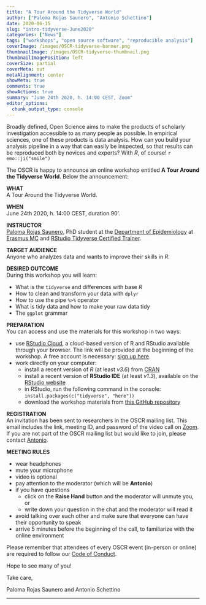 ```yaml
---
title: "A Tour Around the Tidyverse World"
author: ["Paloma Rojas Saunero", "Antonio Schettino"]
date: 2020-06-15
slug: "intro-tidyverse-June2020"
categories: ["News"]
tags: ["workshops", "open source software", "reproducible analysis"]
coverImage: /images/OSCR-tidyverse-banner.png
thumbnailImage: /images/OSCR-tidyverse-thumbnail.png
thumbnailImagePosition: left
coverSize: partial
coverMeta: out
metaAlignment: center
showMeta: true
comments: true
showActions: true
summary: "June 24th 2020, h. 14:00 CEST, Zoom"
editor_options: 
  chunk_output_type: console
---
```


Broadly defined, Open Science aims to make the products of scholarly investigation accessible to as many people as possible. In empirical sciences, one of these products is data analysis. How can you build your analysis pipeline in a way that can easily be inspected, so that results can be reproduced both by novices and experts? With *R*, of course! `r emo::ji("smile")`  
   
The OSCR is happy to announce an online workshop entitled **A Tour Around the Tidyverse World**. Below the announcement:

**WHAT**   
A Tour Around the Tidyverse World.

**WHEN**   
June 24th 2020, h. 14:00 CEST, duration 90'.

**INSTRUCTOR**   
[Paloma Rojas Saunero](https://www.openscience-rotterdam.com/2019/11/rojassaunero/), PhD student at the [Department of Epidemiology](http://www.erasmus-epidemiology.nl/) at [Erasmus MC](https://www.erasmusmc.nl/en) and [RStudio Tidyverse Certified Trainer](https://education.rstudio.com/trainers/people/rojas-saunero+paloma/).

**TARGET AUDIENCE**   
Anyone who analyzes data and wants to improve their skills in *R*.

**DESIRED OUTCOME**   
During this workshop you will learn:  
   
* What is the `tidyverse` and differences with base *R*
* How to clean and transform your data with `dplyr`
* How to use the pipe `%>%` operator
* What is tidy data and how to make your raw data tidy
* The `ggplot` grammar 

**PREPARATION**   
You can access and use the materials for this workshop in two ways:

* use [RStudio Cloud](https://rstudio.cloud/), a cloud-based version of R and RStudio available through your browser. The link will be provided at the beginning of the workshop. A free account is necessary: [sign up here](https://rstudio.cloud/plans/free).
* work directly on your computer:
   - install a recent version of *R* (at least *v3.6*) from [CRAN](https://cran.r-project.org/)
   - install a recent version of **RStudio IDE** (at least *v1.3*), available on the [RStudio website](https://rstudio.com/products/rstudio/download/)
   - in RStudio, run the following command in the console: `install.packages(c("tidyverse", "here"))`
   - download the workshop materials from [this GitHub repository](https://github.com/palolili23/tidyverse_workshop_oscr)

**REGISTRATION**   
An invitation has been sent to researchers in the OSCR mailing list. This email includes the link, meeting ID, and password of the video call on [Zoom](https://zoom.us/). If you are not part of the OSCR mailing list but would like to join, please contact [Antonio](mailto:schettino@eur.nl).

**MEETING RULES**   

* wear headphones
* mute your microphone
* video is optional
* pay attention to the moderator (which will be **Antonio**)
* if you have questions
  * click on the **Raise Hand** button and the moderator will unmute you, or
  * write down your question in the chat and the moderator will read it
* avoid talking over each other and make sure that everyone can have their opportunity to speak
* arrive 5 minutes before the beginning of the call, to familiarize with the online environment

Please remember that attendees of every OSCR event (in-person or online) are required to follow our [Code of Conduct](https://www.openscience-rotterdam.com/coc/).

Hope to see many of you!

Take care,

Paloma Rojas Saunero and Antonio Schettino

***


